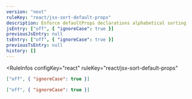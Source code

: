 ```yaml
---
version: "next"
ruleKey: "react/jsx-sort-default-props"
description: Enforce defaultProps declarations alphabetical sorting
jsEntry: ["off", { "ignoreCase": true }]
previousJsEntry: null
tsEntry: ["off", { "ignoreCase": true }]
previousTsEntry: null
history: []
---
```


<RuleInfos 
  configKey="react" 
  ruleKey="react/jsx-sort-default-props" 
>

```json
["off", { "ignoreCase": true }]
```

```json
["off", { "ignoreCase": true }]
```

</RuleInfos>
